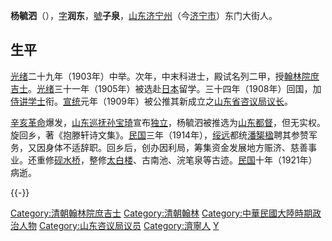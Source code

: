 '''杨毓泗'''（{{bd|1864年||1921年|catIdx=Y}}），[[表字|字]]'''润东'''，[[號|號]]'''子泉'''，[[山东|山东]][[济宁州|济宁州]]（今[[济宁市|济宁市]]）东门大街人。

==生平==
[[光绪|光绪]]二十九年（1903年）中举。次年，中末科进士，殿试名列二甲，授[[翰林院|翰林院]][[庶吉士|庶吉士]]。[[光绪|光绪]]三十一年（1905年）被选赴[[日本|日本]]留学。三十四年（1908年）回国，加[[侍讲学士|侍讲学士]]衔。[[宣统|宣统]]元年（1909年）被公推其新成立之[[山东省咨议局|山东省咨议局]][[议长|议长]]。

[[辛亥革命|辛亥革命]]爆发，[[山东|山东]][[巡抚|巡抚]][[孙宝琦|孙宝琦]]宣布[[独立|独立]]，杨毓泗被推选为[[山东|山东]][[都督|都督]]，但无实权。旋回乡，著《抱滕轩诗文集》。[[中華民國|民国]]三年（1914年），[[绥远|绥远]]都统[[潘榘楹|潘榘楹]]聘其参赞军务，又因身体不适辞职。回乡后，创办因利局，筹集资金发展地方赈济、慈善事业。还重修[[砚水桥|砚水桥]]，整修[[太白楼|太白楼]]、古南池、浣笔泉等古迹。[[中華民國|民国]]十年（1921年）病逝。

{{-}}
{{清朝人物小作品}}
{{清朝官員小作品}}
{{中國政治人物小作品}}

{{光緒三十年甲辰恩科殿試金榜}}

{{DEFAULTSORT:Yang楊}}

[[Category:清朝翰林院庶吉士|Category:清朝翰林院庶吉士]]
[[Category:清朝翰林|Category:清朝翰林]]
[[Category:中華民國大陸時期政治人物|Category:中華民國大陸時期政治人物]]
[[Category:山东咨议局议员|Category:山东咨议局议员]]
[[Category:濟寧人|Category:濟寧人]]
[[Category:杨姓|Y]]